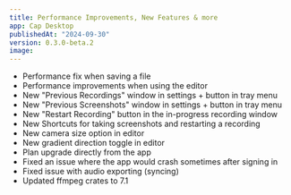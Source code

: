 ```yaml
---
title: Performance Improvements, New Features & more
app: Cap Desktop
publishedAt: "2024-09-30"
version: 0.3.0-beta.2
image:
---
```


- Performance fix when saving a file
- Performance improvements when using the editor
- New "Previous Recordings" window in settings + button in tray menu
- New "Previous Screenshots" window in settings + button in tray menu
- New "Restart Recording" button in the in-progress recording window
- New Shortcuts for taking screenshots and restarting a recording
- New camera size option in editor
- New gradient direction toggle in editor
- Plan upgrade directly from the app
- Fixed an issue where the app would crash sometimes after signing in
- Fixed issue with audio exporting (syncing)
- Updated ffmpeg crates to 7.1
